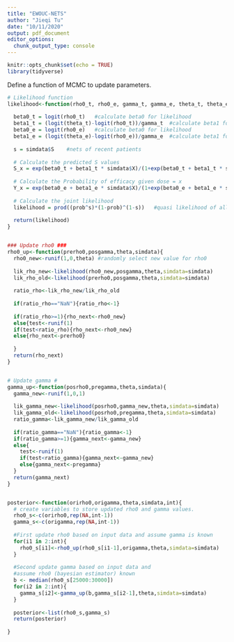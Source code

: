 ```yaml
---
title: "EWOUC-NETS"
author: "Jieqi Tu"
date: "10/11/2020"
output: pdf_document
editor_options: 
  chunk_output_type: console
---
```


```r
knitr::opts_chunk$set(echo = TRUE)
library(tidyverse)
```

Define a function of MCMC to update parameters.
```r
# Likelihood function
likelihood<-function(rho0_t, rho0_e, gamma_t, gamma_e, theta_t, theta_e, phi, simdata){
  
  beta0_t = logit(rho0_t)   #calculate beta0 for likelihood
  beta1_t = (logit(theta_t)-logit(rho0_t))/gamma_t  #calculate beta1 for likelihood
  beta0_e = logit(rho0_e)   #calculate beta0 for likelihood
  beta1_e = (logit(theta_e)-logit(rho0_e))/gamma_e  #calculate beta1 for likelihood
  
  s = simdata$S    #nets of recent patients
  
  # Calculate the predicted S values
  S_x = exp(beta0_t + beta1_t * simdata$X)/(1+exp(beta0_t + beta1_t * simdata$X))
  
  # Calculate the Probability of efficacy given dose = x
  Y_x = exp(beta0_e + beta1_e * simdata$X)/(1+exp(beta0_e + beta1_e * simdata$X))
  
  # Calculate the joint likelihood
  likelihood = prod((prob^s)*(1-prob)^(1-s))   #quasi likelihood of all recent patients
  
  return(likelihood)
}


### Update rho0 ###
rho0_up<-function(prerho0,posgamma,theta,simdata){
  rho0_new<-runif(1,0,theta) #randomly select new value for rho0
  
  lik_rho_new<-likelihood(rho0_new,posgamma,theta,simdata=simdata)
  lik_rho_old<-likelihood(prerho0,posgamma,theta,simdata=simdata)
  
  ratio_rho<-lik_rho_new/lik_rho_old
  
  if(ratio_rho=="NaN"){ratio_rho<-1}
  
  if(ratio_rho>=1){rho_next<-rho0_new}
  else{test<-runif(1)
  if(test<ratio_rho){rho_next<-rho0_new}
  else{rho_next<-prerho0}
  
  }
  return(rho_next)
}


# Update gamma #
gamma_up<-function(posrho0,pregamma,theta,simdata){
  gamma_new<-runif(1,0,1)
  
  lik_gamma_new<-likelihood(posrho0,gamma_new,theta,simdata=simdata)
  lik_gamma_old<-likelihood(posrho0,pregamma,theta,simdata=simdata)
  ratio_gamma<-lik_gamma_new/lik_gamma_old
  
  if(ratio_gamma=="NaN"){ratio_gamma<-1}
  if(ratio_gamma>=1){gamma_next<-gamma_new}
  else{
    test<-runif(1)
    if(test<ratio_gamma){gamma_next<-gamma_new}
    else{gamma_next<-pregamma}
  }
  return(gamma_next)
}


posterior<-function(orirho0,origamma,theta,simdata,int){
  # create variables to store updated rho0 and gamma values.
  rho0_s<-c(orirho0,rep(NA,int-1))
  gamma_s<-c(origamma,rep(NA,int-1))
  
  #First update rho0 based on input data and assume gamma is known 
  for(i1 in 2:int){
    rho0_s[i1]<-rho0_up(rho0_s[i1-1],origamma,theta,simdata=simdata)
  }
  
  #Second update gamma based on input data and 
  #assume rho0 (bayesian estimator) known
  b <- median(rho0_s[25000:30000])
  for(i2 in 2:int){
    gamma_s[i2]<-gamma_up(b,gamma_s[i2-1],theta,simdata=simdata)
  }
  
  posterior<-list(rho0_s,gamma_s)
  return(posterior)
  
}

```

